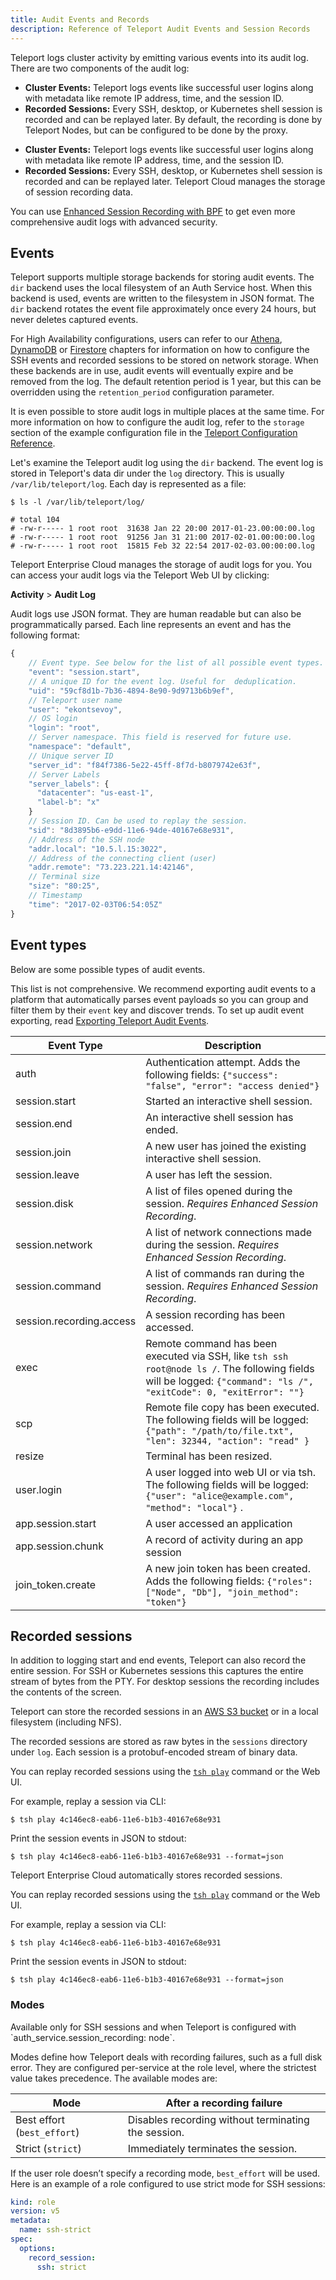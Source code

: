 ```yaml
---
title: Audit Events and Records
description: Reference of Teleport Audit Events and Session Records
---
```


Teleport logs cluster activity by emitting various events into its audit log.
There are two components of the audit log:

<Tabs>
<TabItem scope={["enterprise", "oss"]} label="Self-Hosted">

- **Cluster Events:** Teleport logs events like successful user logins along
   with metadata like remote IP address, time, and the session ID.
- **Recorded Sessions:** Every SSH, desktop, or Kubernetes shell session is recorded and
   can be replayed later. By default, the recording is done by Teleport Nodes,
   but can be configured to be done by the proxy.

</TabItem>
<TabItem scope={["cloud","team"]} label="Cloud-Hosted">

- **Cluster Events:** Teleport logs events like successful user logins along
   with metadata like remote IP address, time, and the session ID.
- **Recorded Sessions:** Every SSH, desktop, or Kubernetes shell session is recorded and
   can be replayed later. Teleport Cloud manages the storage of session
   recording data.

</TabItem>
</Tabs>

<Notice type="tip">

You can use
[Enhanced Session Recording with BPF](../../../admin-guides/enroll-resources/server-access/guides/bpf-session-recording.mdx)
to get even more comprehensive audit logs with advanced security.

</Notice>

## Events

<Tabs>
<TabItem scope={["enterprise", "oss"]} label="Self-Hosted">

Teleport supports multiple storage backends for storing audit events. The `dir`
backend uses the local filesystem of an Auth Service host. When this backend is
used, events are written to the filesystem in JSON format. The `dir` backend rotates
the event file approximately once every 24 hours, but never deletes captured events.

For High Availability configurations, users can refer to our
[Athena](../../operations/backends.mdx), [DynamoDB](../../operations/backends.mdx) or
[Firestore](../../operations/backends.mdx) chapters for information on how to
configure the SSH events and recorded sessions to be stored on network storage.
When these backends are in use, audit events will eventually expire and be
removed from the log. The default retention period is 1 year, but this can be
overridden using the `retention_period` configuration parameter.

It is even possible to store audit logs in multiple places at the same time. For
more information on how to configure the audit log, refer to the `storage`
section of the example configuration file in the
[Teleport Configuration Reference](../../config-references/config.mdx).

Let's examine the Teleport audit log using the `dir` backend. The event log is
stored in Teleport's data dir under the `log` directory. This is usually
`/var/lib/teleport/log`. Each day is represented as a file:

```code
$ ls -l /var/lib/teleport/log/

# total 104
# -rw-r----- 1 root root  31638 Jan 22 20:00 2017-01-23.00:00:00.log
# -rw-r----- 1 root root  91256 Jan 31 21:00 2017-02-01.00:00:00.log
# -rw-r----- 1 root root  15815 Feb 32 22:54 2017-02-03.00:00:00.log
```

</TabItem>
<TabItem label="Cloud-Hosted">

Teleport Enterprise Cloud manages the storage of audit logs for you. You can
access your audit logs via the Teleport Web UI by clicking:

**Activity** > **Audit Log**

</TabItem>
</Tabs>

Audit logs use JSON format. They are human readable but can also be
programmatically parsed. Each line represents an event and has the following
format:

```javascript
{
    // Event type. See below for the list of all possible event types.
    "event": "session.start",
    // A unique ID for the event log. Useful for  deduplication.
    "uid": "59cf8d1b-7b36-4894-8e90-9d9713b6b9ef",
    // Teleport user name
    "user": "ekontsevoy",
    // OS login
    "login": "root",
    // Server namespace. This field is reserved for future use.
    "namespace": "default",
    // Unique server ID
    "server_id": "f84f7386-5e22-45ff-8f7d-b8079742e63f",
    // Server Labels
    "server_labels": {
      "datacenter": "us-east-1",
      "label-b": "x"
    }
    // Session ID. Can be used to replay the session.
    "sid": "8d3895b6-e9dd-11e6-94de-40167e68e931",
    // Address of the SSH node
    "addr.local": "10.5.l.15:3022",
    // Address of the connecting client (user)
    "addr.remote": "73.223.221.14:42146",
    // Terminal size
    "size": "80:25",
    // Timestamp
    "time": "2017-02-03T06:54:05Z"
}
```

## Event types

Below are some possible types of audit events.

<Notice type="tip">

This list is not comprehensive. We recommend exporting audit events to a
platform that automatically parses event payloads so you can group and filter
them by their `event` key and discover trends. To set up audit event exporting,
read [Exporting Teleport Audit Events](../../../index.mdx).

</Notice>

| Event Type | Description |
| - | - |
| auth | Authentication attempt. Adds the following fields: `{"success": "false", "error": "access denied"}` |
| session.start | Started an interactive shell session. |
| session.end | An interactive shell session has ended. |
| session.join | A new user has joined the existing interactive shell session. |
| session.leave | A user has left the session. |
| session.disk | A list of files opened during the session. *Requires Enhanced Session Recording*. |
| session.network | A list of network connections made during the session.  *Requires Enhanced Session Recording*. |
| session.command | A list of commands ran during the session.  *Requires Enhanced Session Recording*. |
| session.recording.access | A session recording has been accessed. |
| exec | Remote command has been executed via SSH, like `tsh ssh root@node ls /`. The following fields will be logged: `{"command": "ls /", "exitCode": 0, "exitError": ""}` |
| scp | Remote file copy has been executed. The following fields will be logged: `{"path": "/path/to/file.txt", "len": 32344, "action": "read" }` |
| resize | Terminal has been resized. |
| user.login | A user logged into web UI or via tsh. The following fields will be logged: `{"user": "alice@example.com", "method": "local"}` . |
| app.session.start | A user accessed an application |
| app.session.chunk | A record of activity during an app session |
| join_token.create | A new join token has been created. Adds the following fields: `{"roles": ["Node", "Db"], "join_method": "token"}` |

## Recorded sessions

In addition to logging start and end events, Teleport can also record the entire session.
For SSH or Kubernetes sessions this captures the entire stream of bytes from the PTY.
For desktop sessions the recording includes the contents of the screen.

<Tabs>
<TabItem scope={["enterprise", "oss"]} label="Self-Hosted">

Teleport can store the recorded sessions in an [AWS S3 bucket](../../operations/backends.mdx)
or in a local filesystem (including NFS).

The recorded sessions are stored as raw bytes in the `sessions` directory under
`log`. Each session is a protobuf-encoded stream of binary data.

You can replay recorded sessions using the [`tsh play`](../../cli/tsh.mdx)
command or the Web UI.

For example, replay a session via CLI:

```code
$ tsh play 4c146ec8-eab6-11e6-b1b3-40167e68e931
```

Print the session events in JSON to stdout:

```code
$ tsh play 4c146ec8-eab6-11e6-b1b3-40167e68e931 --format=json
```

</TabItem>
<TabItem label="Cloud-Hosted">

Teleport Enterprise Cloud automatically stores recorded sessions.

You can replay recorded sessions using the [`tsh play`](../../cli/tsh.mdx)
command or the Web UI.

For example, replay a session via CLI:

```code
$ tsh play 4c146ec8-eab6-11e6-b1b3-40167e68e931
```

Print the session events in JSON to stdout:

```code
$ tsh play 4c146ec8-eab6-11e6-b1b3-40167e68e931 --format=json
```

</TabItem>
</Tabs>

### Modes

<Notice type="note">
Available only for SSH sessions and when Teleport is configured with
`auth_service.session_recording: node`.
</Notice>

Modes define how Teleport deals with recording failures, such as a full disk
error. They are configured per-service at the role level, where the strictest
value takes precedence. The available modes are:

|Mode|After a recording failure|
|----|-------------------------|
|Best effort (`best_effort`)|Disables recording without terminating the session.|
|Strict (`strict`)|Immediately terminates the session.|

If the user role doesn’t specify a recording mode, `best_effort` will be used. Here
is an example of a role configured to use strict mode for SSH sessions:

```yaml
kind: role
version: v5
metadata:
  name: ssh-strict
spec:
  options:
    record_session:
      ssh: strict
```
